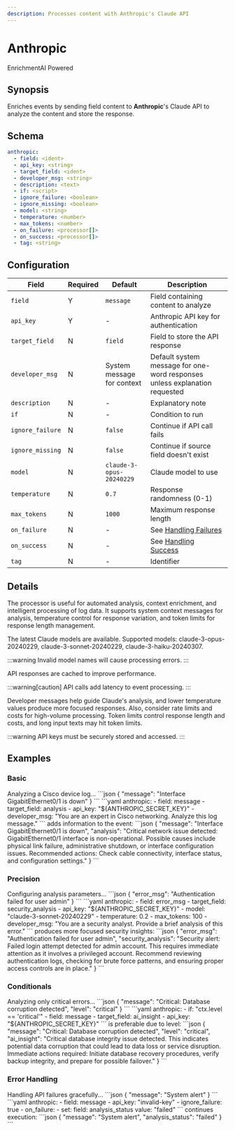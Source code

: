 ```yaml
---
description: Processes content with Anthropic's Claude API
---
```


# Anthropic

<span className="theme-doc-version-badge badge badge--primary">Enrichment</span><span className="theme-doc-version-badge badge badge--secondary">AI Powered</span>

## Synopsis

Enriches events by sending field content to **Anthropic**'s Claude API to analyze the content and store the response.

## Schema

```yaml {2-5}
anthropic:
  - field: <ident>
  - api_key: <string>
  - target_field: <ident>
  - developer_msg: <string>
  - description: <text>
  - if: <script>
  - ignore_failure: <boolean>
  - ignore_missing: <boolean>
  - model: <string>
  - temperature: <number>
  - max_tokens: <number>
  - on_failure: <processor[]>
  - on_success: <processor[]>
  - tag: <string>
```

## Configuration

|Field|Required|Default|Description|
|---|---|---|---|
|`field`|Y|`message`|Field containing content to analyze|
|`api_key`|Y|-|Anthropic API key for authentication|
|`target_field`|N|`field`|Field to store the API response|
|`developer_msg`|N|System message for context|Default system message for one-word responses unless explanation requested|
|`description`|N|-|Explanatory note|
|`if`|N|-|Condition to run|
|`ignore_failure`|N|`false`|Continue if API call fails|
|`ignore_missing`|N|`false`|Continue if source field doesn't exist|
|`model`|N|`claude-3-opus-20240229`|Claude model to use|
|`temperature`|N|`0.7`|Response randomness (0-1)|
|`max_tokens`|N|`1000`|Maximum response length|
|`on_failure`|N|-|See [Handling Failures](../handling-failures.mdx)|
|`on_success`|N|-|See [Handling Success](../handling-success.mdx)|
|`tag`|N|-|Identifier|

## Details

The processor is useful for automated analysis, context enrichment, and intelligent processing of log data. It supports system context messages for analysis, temperature control for response variation, and token limits for response length management.

The latest Claude models are available. Supported models: claude-3-opus-20240229, claude-3-sonnet-20240229, claude-3-haiku-20240307.

:::warning
Invalid model names will cause processing errors.
:::

API responses are cached to improve performance.

:::warning[caution]
API calls add latency to event processing.
:::

Developer messages help guide Claude's analysis, and lower temperature values produce more focused responses. Also, consider rate limits and costs for high-volume processing. Token limits control response length and costs, and long input texts may hit token limits.

:::warning
API keys must be securely stored and accessed.
:::

## Examples

### Basic

<ExampleGrid>
  <CommentCol>
    Analyzing a Cisco device log...
  </CommentCol>
  <CodeCol>
    ```json
    {
      "message": "Interface GigabitEthernet0/1 is down"
    }
    ```
    ```yaml
    anthropic:
      - field: message
      - target_field: analysis
      - api_key: "${ANTHROPIC_SECRET_KEY}"
      - developer_msg: "You are an expert in Cisco networking. Analyze this log message."
    ```
  </CodeCol>
  <CommentCol>
    adds information to the event:
  </CommentCol>
  <CodeCol>
    ```json
    {
      "message": "Interface GigabitEthernet0/1 is down",
      "analysis": "Critical network issue detected: GigabitEthernet0/1 interface is non-operational. Possible causes include physical link failure, administrative shutdown, or interface configuration issues. Recommended actions: Check cable connectivity, interface status, and configuration settings."
    }
    ```
  </CodeCol>
</ExampleGrid>

### Precision

<ExampleGrid>
  <CommentCol>
    Configuring analysis parameters...
  </CommentCol>
  <CodeCol>
    ```json
    {
      "error_msg": "Authentication failed for user admin"
    }
    ```
    ```yaml
    anthropic:
      - field: error_msg
      - target_field: security_analysis
      - api_key: "${ANTHROPIC_SECRET_KEY}"
      - model: "claude-3-sonnet-20240229"
      - temperature: 0.2
      - max_tokens: 100
      - developer_msg: "You are a security analyst. Provide a brief analysis of this error."
    ```
  </CodeCol>
  <CommentCol>
    produces more focused security insights:
  </CommentCol>
  <CodeCol>
    ```json
    {
      "error_msg": "Authentication failed for user admin",
      "security_analysis": "Security alert: Failed login attempt detected for admin account. This requires immediate attention as it involves a privileged account. Recommend reviewing authentication logs, checking for brute force patterns, and ensuring proper access controls are in place."
    }
    ```
  </CodeCol>
</ExampleGrid>

### Conditionals

<ExampleGrid>
  <CommentCol>
    Analyzing only critical errors...
  </CommentCol>
  <CodeCol>
    ```json
    {
      "message": "Critical: Database corruption detected",
      "level": "critical"
    }
    ```
    ```yaml
    anthropic:
      - if: "ctx.level == 'critical'"
      - field: message
      - target_field: ai_insight
      - api_key: "${ANTHROPIC_SECRET_KEY}"
    ```
  </CodeCol>
  <CommentCol>
    is preferable due to level:
  </CommentCol>
  <CodeCol>
    ```json
    {
      "message": "Critical: Database corruption detected",
      "level": "critical",
      "ai_insight": "Critical database integrity issue detected. This indicates potential data corruption that could lead to data loss or service disruption. Immediate actions required: Initiate database recovery procedures, verify backup integrity, and prepare for possible failover."
    }
    ```
  </CodeCol>
</ExampleGrid>

### Error Handling

<ExampleGrid>
  <CommentCol>
    Handling API failures gracefully...
  </CommentCol>
  <CodeCol>
    ```json
    {
      "message": "System alert"
    }
    ```
    ```yaml
    anthropic:
      - field: message
      - api_key: "invalid-key"
      - ignore_failure: true
      - on_failure:
          - set:
              field: analysis_status
              value: "failed"
    ```
  </CodeCol>
  <CommentCol>
    continues execution:
  </CommentCol>
  <CodeCol>
    ```json
    {
      "message": "System alert",
      "analysis_status": "failed"
    }
    ```
  </CodeCol>
</ExampleGrid>
